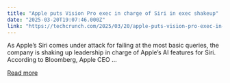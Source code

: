 ```yaml
---
title: "Apple puts Vision Pro exec in charge of Siri in exec shakeup"
date: "2025-03-20T19:07:46.000Z"
link: "https://techcrunch.com/2025/03/20/apple-puts-vision-pro-exec-in-charge-of-siri-in-exec-shakeup/"
---
```


As Apple&#8217;s Siri comes under attack for failing at the most basic queries, the company is shaking up leadership in charge of Apple&#8217;s AI features for Siri. According to Bloomberg, Apple CEO ...

[Read more](https://techcrunch.com/2025/03/20/apple-puts-vision-pro-exec-in-charge-of-siri-in-exec-shakeup/)
